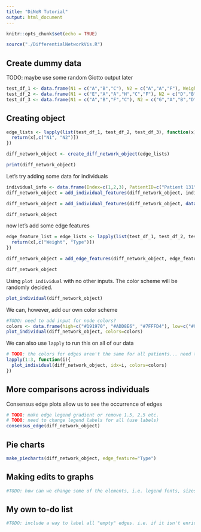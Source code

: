 ```yaml
---
title: "DiNeR Tutorial"
output: html_document
---
```


```r
knitr::opts_chunk$set(echo = TRUE)
```


```r
source("./DifferentialNetworkVis.R")
```

## Create dummy data
TODO: maybe use some random Giotto output later

```r
test_df_1 <- data.frame(N1 = c("A","B","C"), N2 = c("A","A","F"), Weight=c(2.78, -5.12, -1.28), Type=c("Enriched", "Depleted", "Depleted"), stringsAsFactors=FALSE)
test_df_2 <- data.frame(N1 = c("E","A","A","H","C","F"), N2 = c("D","B","F","G","A","F"), Weight=c(2.78, -5.12, 1.28, 6.7, 1.9, -8.3), Type=c("Enriched", "Depleted", "Enriched", "Enriched", "Enriched", "Depleted"), stringsAsFactors=FALSE)
test_df_3 <- data.frame(N1 = c("A","B","F","C"), N2 = c("G","A","B","D"), Weight=c(1,2,3,4), Type=c("Enriched", "Enriched", "Enriched", "Enriched"), stringsAsFactors=FALSE)
```

## Creating object

```r
edge_lists <- lapply(list(test_df_1, test_df_2, test_df_3), function(x){
  return(x[,c("N1", "N2")])
})

diff_network_object <- create_diff_network_object(edge_lists)

print(diff_network_object)

```

Let's try adding some data for individuals


```r
individual_info <- data.frame(Index=c(1,2,3), PatientID=c("Patient 131", "Patient 32", "Patient 203"), Diagnosis=c("Control", "Disease", "Disease"))
diff_network_object = add_individual_features(diff_network_object, individual_info)
```


```r
diff_network_object = add_individual_features(diff_network_object, data.frame(Age=c(47, 53, 28)))
```


```r
diff_network_object
```

now let's add some edge features

```r
edge_feature_list = edge_lists <- lapply(list(test_df_1, test_df_2, test_df_3), function(x){
  return(x[,c("Weight", "Type")])
})

diff_network_object = add_edge_features(diff_network_object, edge_feature_list)

```


```r
diff_network_object
```

Using `plot individual` with no other inputs. The color scheme will be randomly decided.

```r
plot_individual(diff_network_object)
```

We can, however, add our own color scheme


```r
#TODO: need to add input for node colors? 
colors <- data.frame(high=c("#191970", "#ADD8E6", "#7FFFD4"), low=c("#9A2A2A", "#FAA0A0", "#2AAA8A"))
plot_individual(diff_network_object, colors=colors)
```


We can also use `lapply` to run this on all of our data
```r
# TODO: the colors for edges aren't the same for all patients... need to use rownames 
lapply(1:3, function(i){
  plot_individual(diff_network_object, idx=i, colors=colors)
})
```

## More comparisons across individuals

Consensus edge plots allow us to see the occurrence of edges
```r
# TODO: make edge legend gradient or remove 1.5, 2.5 etc.
# TODO: need to change legend labels for all (use labels)
consensus_edge(diff_network_object)
```

## Pie charts
```r
make_piecharts(diff_network_object, edge_feature="Type")
```


## Making edits to graphs
```r
#TODO: how can we change some of the elements, i.e. legend fonts, sizes, etc?
```


## My own to-do list
```r
#TODO: include a way to label all "empty" edges. i.e. if it isn't enriched or depleted, it's neither

```



